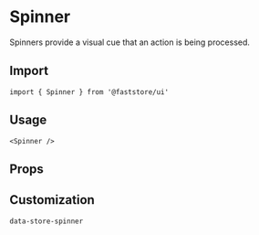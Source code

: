 
# Spinner

Spinners provide a visual cue that an action is being processed.

## Import

```tsx
import { Spinner } from '@faststore/ui'
```

## Usage

```tsx live
<Spinner />
```

## Props

<PropsComponent
    name="testId"
    type= "string"
    description="ID to find this component in testing tools (e.g.: cypress, testing library, and jest)."
    defaultValue="store-spinner"
/>

## Customization

`data-store-spinner`
